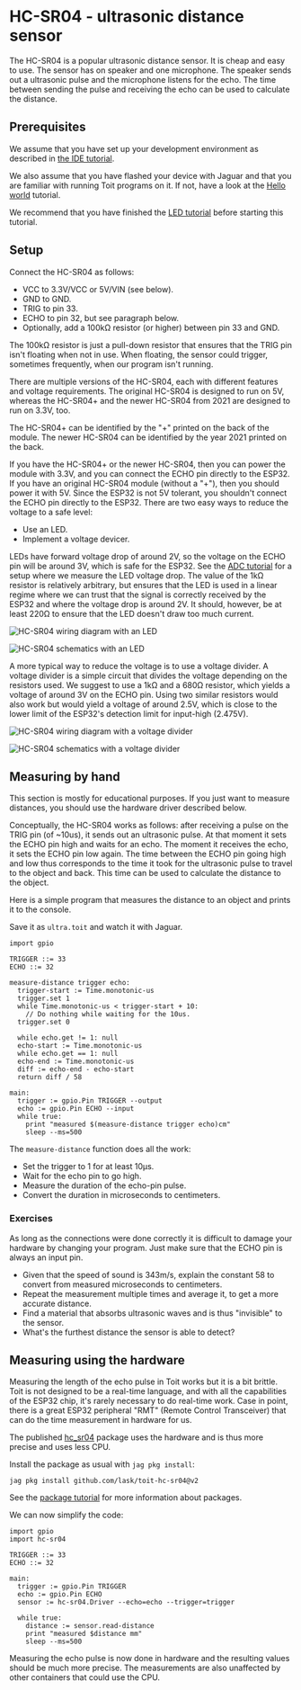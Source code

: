 
# HC-SR04 - ultrasonic distance sensor
The HC-SR04 is a popular ultrasonic distance sensor. It is cheap and easy to
use. The sensor has on speaker and one microphone. The speaker sends out a
ultrasonic pulse and the microphone listens for the echo. The time between
sending the pulse and receiving the echo can be used to calculate the distance.

## Prerequisites
We assume that you have set up your development environment as described
in [the IDE tutorial](../../setup/ide).

We also assume that you have flashed your device with Jaguar and that
you are familiar with running Toit programs on it.
If not, have a look at the [Hello world](../../setup/firstprogram) tutorial.

We recommend that you have finished the [LED tutorial](../led) before
starting this tutorial.

## Setup
Connect the HC-SR04 as follows:
- VCC to 3.3V/VCC or 5V/VIN (see below).
- GND to GND.
- TRIG to pin 33.
- ECHO to pin 32, but see paragraph below.
- Optionally, add a 100kΩ resistor (or higher) between pin 33 and GND.

The 100kΩ resistor is just a pull-down resistor that ensures
that the TRIG pin isn't floating when not in use. When floating, the
sensor could trigger, sometimes frequently, when our program isn't running.

There are multiple versions of the HC-SR04, each with different features
and voltage requirements. The original HC-SR04 is designed to run on 5V,
whereas the HC-SR04+ and the newer HC-SR04 from 2021 are designed to run
on 3.3V, too.

The HC-SR04+ can be identified by the "+" printed on the back of the module.
The newer HC-SR04 can be identified by the year 2021 printed on the back.

If you have the HC-SR04+ or the newer HC-SR04, then you can power the module
with 3.3V, and you can connect the ECHO pin directly to the ESP32. If you
have an original HC-SR04 module (without a "+"), then you should
power it with 5V. Since the ESP32 is not 5V tolerant, you shouldn't connect
the ECHO pin directly to the ESP32. There are two easy ways to reduce the
voltage to a safe level:
- Use an LED.
- Implement a voltage devicer.

LEDs have forward voltage drop of around 2V, so the voltage on the ECHO
pin will be around 3V, which is safe for the ESP32. See the
[ADC tutorial](../adc#led-voltage-drop) for a setup where we measure the
LED voltage drop. The value of the 1kΩ resistor is relatively arbitrary,
but ensures that the LED is used in a linear regime where we can trust that
the signal is correctly received by the ESP32 and where the voltage drop is
around 2V. It should, however, be at least 220Ω to ensure that the LED
doesn't draw too much current.

<img
  src={UltraLedDiagram}
  alt="HC-SR04 wiring diagram with an LED"
/>

<img
  src={UltraLedSchematics}
  alt="HC-SR04 schematics with an LED"
/>

A more typical way to reduce the voltage is to use a voltage divider.
A voltage divider is a simple circuit that divides the voltage depending
on the resistors used. We suggest to use a 1kΩ and a 680Ω resistor, which
yields a voltage of around 3V on the ECHO pin. Using two similar resistors
would also work but would yield a voltage of around 2.5V, which is close to
the lower limit of the ESP32's detection limit for input-high (2.475V).

<img
  src={UltraDividerDiagram}
  alt="HC-SR04 wiring diagram with a voltage divider"
/>

<img
  src={UltraDividerSchematics}
  alt="HC-SR04 schematics with a voltage divider"
/>

## Measuring by hand
This section is mostly for educational purposes. If you just want to
measure distances, you should use the hardware driver described below.

Conceptually, the HC-SR04 works as follows: after receiving a pulse on
the TRIG pin (of ~10us), it sends out an ultrasonic pulse. At that moment
it sets the ECHO pin high and waits for an echo. The moment it receives
the echo, it sets the ECHO pin low again. The time between the ECHO pin going
high and low thus corresponds to the time it took for the ultrasonic pulse
to travel to the object and back. This time can be used to calculate the
distance to the object.

Here is a simple program that measures the distance to an object and prints
it to the console.

Save it as `ultra.toit` and watch it with Jaguar.

```toit
import gpio

TRIGGER ::= 33
ECHO ::= 32

measure-distance trigger echo:
  trigger-start := Time.monotonic-us
  trigger.set 1
  while Time.monotonic-us < trigger-start + 10:
    // Do nothing while waiting for the 10us.
  trigger.set 0

  while echo.get != 1: null
  echo-start := Time.monotonic-us
  while echo.get == 1: null
  echo-end := Time.monotonic-us
  diff := echo-end - echo-start
  return diff / 58

main:
  trigger := gpio.Pin TRIGGER --output
  echo := gpio.Pin ECHO --input
  while true:
    print "measured $(measure-distance trigger echo)cm"
    sleep --ms=500
```

The `measure-distance` function does all the work:
- Set the trigger to 1 for at least 10μs.
- Wait for the echo pin to go high.
- Measure the duration of the echo-pin pulse.
- Convert the duration in microseconds to centimeters.

### Exercises
As long as the connections were done correctly it is difficult
to damage your hardware by changing your program. Just make sure
that the ECHO pin is always an input pin.

- Given that the speed of sound is 343m/s, explain the constant
  58 to convert from measured microseconds to centimeters.
- Repeat the measurement multiple times and average it, to get a
  more accurate distance.
- Find a material that absorbs ultrasonic waves and is thus
  "invisible" to the sensor.
- What's the furthest distance the sensor is able to detect?

## Measuring using the hardware
Measuring the length of the echo pulse in Toit works but it is
a bit brittle. Toit is not designed to be a real-time language,
and with all the capabilities of the ESP32 chip, it's rarely
necessary to do real-time work. Case in point, there is a
great ESP32 peripheral "RMT" (Remote Control Transceiver) that
can do the time measurement in hardware for us.

The published [hc_sr04](https://pkg.toit.io/package/github.com%2Flask%2Ftoit-hc-sr04@v2) package uses the hardware and
is thus more precise and uses less CPU.

Install the package as usual with `jag pkg install`:
``` shell
jag pkg install github.com/lask/toit-hc-sr04@v2
```

See the [package tutorial](../../setup/packages) for more information
about packages.

We can now simplify the code:

``` toit
import gpio
import hc-sr04

TRIGGER ::= 33
ECHO ::= 32

main:
  trigger := gpio.Pin TRIGGER
  echo := gpio.Pin ECHO
  sensor := hc-sr04.Driver --echo=echo --trigger=trigger

  while true:
    distance := sensor.read-distance
    print "measured $distance mm"
    sleep --ms=500
```

Measuring the echo pulse is now done in hardware and the
resulting values should be much more precise. The measurements
are also unaffected by other containers that could use the
CPU.
